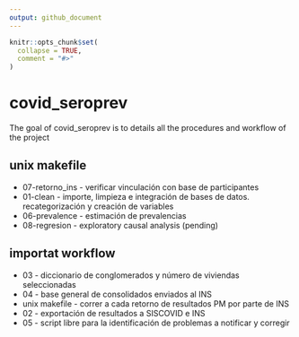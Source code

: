 ```yaml
---
output: github_document
---
```


<!-- README.md is generated from README.Rmd. Please edit that file -->

```r
knitr::opts_chunk$set(
  collapse = TRUE,
  comment = "#>"
)
```
# covid_seroprev

<!-- badges: start -->
<!-- badges: end -->

The goal of covid_seroprev is to details all the procedures and workflow of the project

## unix makefile

- 07-retorno_ins - verificar vinculación con base de participantes
- 01-clean - importe, limpieza e integración de bases de datos. recategorización y creación de variables
- 06-prevalence - estimación de prevalencias
- 08-regresion - exploratory causal analysis (pending) 

## importat workflow

- 03 - diccionario de conglomerados y número de viviendas seleccionadas
- 04 - base general de consolidados enviados al INS
- unix makefile - correr a cada retorno de resultados PM por parte de INS
- 02 - exportación de resultados a SISCOVID e INS
- 05 - script libre para la identificación de problemas a notificar y corregir

